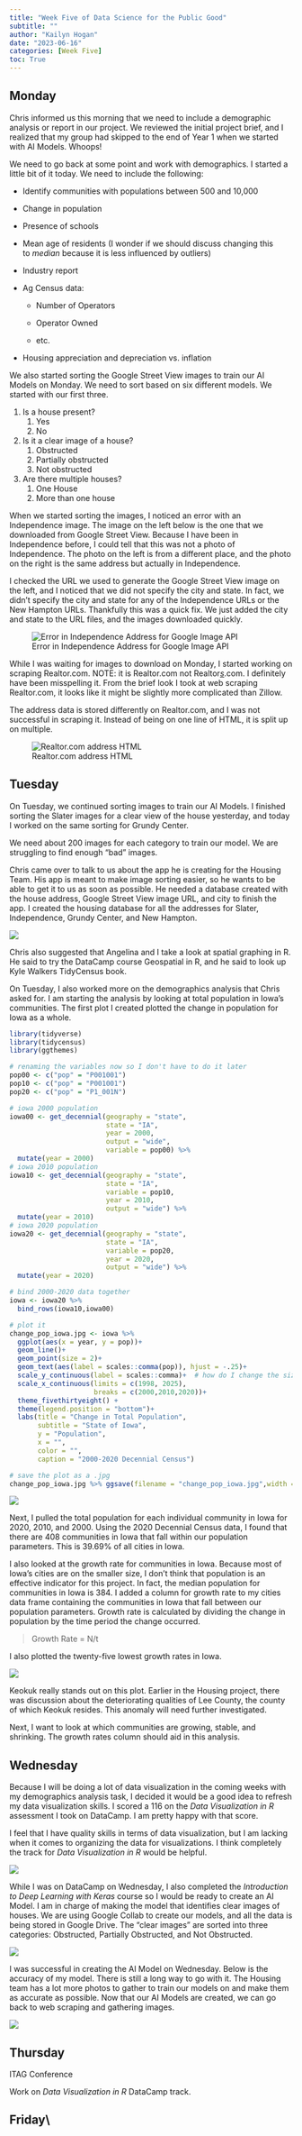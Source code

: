 ```yaml
---
title: "Week Five of Data Science for the Public Good"
subtitle: ""
author: "Kailyn Hogan"
date: "2023-06-16"
categories: [Week Five]
toc: True
---
```


## Monday

Chris informed us this morning that we need to include a demographic analysis or report in our project. We reviewed the initial project brief, and I realized that my group had skipped to the end of Year 1 when we started with AI Models. Whoops!

We need to go back at some point and work with demographics. I started a little bit of it today. We need to include the following:

-   Identify communities with populations between 500 and 10,000

-   Change in population

-   Presence of schools

-   Mean age of residents (I wonder if we should discuss changing this to *median* because it is less influenced by outliers)

-   Industry report

-   Ag Census data:

    -   Number of Operators

    -   Operator Owned

    -   etc.

-   Housing appreciation and depreciation vs. inflation

We also started sorting the Google Street View images to train our AI Models on Monday. We need to sort based on six different models. We started with our first three.

1.  Is a house present?
    1.  Yes
    2.  No
2.  Is it a clear image of a house?
    1.  Obstructed
    2.  Partially obstructed
    3.  Not obstructed
3.  Are there multiple houses?
    1.  One House
    2.  More than one house

When we started sorting the images, I noticed an error with an Independence image. The image on the left below is the one that we downloaded from Google Street View. Because I have been in Independence before, I could tell that this was not a photo of Independence. The photo on the left is from a different place, and the photo on the right is the same address but actually in Independence.

I checked the URL we used to generate the Google Street View image on the left, and I noticed that we did not specify the city and state. In fact, we didn't specify the city and state for any of the Independence URLs or the New Hampton URLs. Thankfully this was a quick fix. We just added the city and state to the URL files, and the images downloaded quickly.

![Error in Independence Address for Google Image API](images/Independence_google_image_error.png){fig-align="center"}

While I was waiting for images to download on Monday, I started working on scraping Realtor.com. NOTE: it is Realtor.com not Realtor[*s*]{.underline}.com. I definitely have been misspelling it. From the brief look I took at web scraping Realtor.com, it looks like it might be slightly more complicated than Zillow.

The address data is stored differently on Realtor.com, and I was not successful in scraping it. Instead of being on one line of HTML, it is split up on multiple.

![Realtor.com address HTML](images/Realtor.com_address_html.png){fig-align="center"}

## Tuesday

On Tuesday, we continued sorting images to train our AI Models. I finished sorting the Slater images for a clear view of the house yesterday, and today I worked on the same sorting for Grundy Center.

We need about 200 images for each category to train our model. We are struggling to find enough "bad" images.

Chris came over to talk to us about the app he is creating for the Housing Team. His app is meant to make image sorting easier, so he wants to be able to get it to us as soon as possible. He needed a database created with the house address, Google Street View image URL, and city to finish the app. I created the housing database for all the addresses for Slater, Independence, Grundy Center, and New Hampton.

![](images/houses_database_for_chris.png){fig-align="center"}

Chris also suggested that Angelina and I take a look at spatial graphing in R. He said to try the DataCamp course Geospatial in R, and he said to look up Kyle Walkers TidyCensus book.

On Tuesday, I also worked more on the demographics analysis that Chris asked for. I am starting the analysis by looking at total population in Iowa's communities. The first plot I created plotted the change in population for Iowa as a whole.

```r

library(tidyverse)
library(tidycensus)
library(ggthemes)

# renaming the variables now so I don't have to do it later
pop00 <- c("pop" = "P001001")
pop10 <- c("pop" = "P001001")
pop20 <- c("pop" = "P1_001N")

# iowa 2000 population
iowa00 <- get_decennial(geography = "state",
                        state = "IA",
                        year = 2000,
                        output = "wide",
                        variable = pop00) %>% 
  mutate(year = 2000)
# iowa 2010 population
iowa10 <- get_decennial(geography = "state",
                        state = "IA",
                        variable = pop10,
                        year = 2010,
                        output = "wide") %>% 
  mutate(year = 2010)
# iowa 2020 population
iowa20 <- get_decennial(geography = "state",
                        state = "IA",
                        variable = pop20,
                        year = 2020,
                        output = "wide") %>% 
  mutate(year = 2020)

# bind 2000-2020 data together
iowa <- iowa20 %>% 
  bind_rows(iowa10,iowa00)

# plot it
change_pop_iowa.jpg <- iowa %>% 
  ggplot(aes(x = year, y = pop))+
  geom_line()+
  geom_point(size = 2)+
  geom_text(aes(label = scales::comma(pop)), hjust = -.25)+  
  scale_y_continuous(label = scales::comma)+  # how do I change the size of the axis labels?
  scale_x_continuous(limits = c(1998, 2025),
                     breaks = c(2000,2010,2020))+
  theme_fivethirtyeight() +  
  theme(legend.position = "bottom")+
  labs(title = "Change in Total Population",
       subtitle = "State of Iowa",
       y = "Population",
       x = "",
       color = "", 
       caption = "2000-2020 Decennial Census")

# save the plot as a .jpg
change_pop_iowa.jpg %>% ggsave(filename = "change_pop_iowa.jpg",width = 6,height = 6, dpi = 400)
```

![](images/change_pop_iowa.jpg){fig-align="center"}

Next, I pulled the total population for each individual community in Iowa for 2020, 2010, and 2000. Using the 2020 Decennial Census data, I found that there are 408 communities in Iowa that fall within our population parameters. This is 39.69% of all cities in Iowa. 

I also looked at the growth rate for communities in Iowa. Because most of Iowa's cities are on the smaller size, I don't think that population is an effective indicator for this project. In fact, the median population for communities in Iowa is 384. I added a column for growth rate to my cities data frame containing the communities in Iowa that fall between our population parameters. Growth rate is calculated by dividing the change in population by the time period the change occurred.

> Growth Rate = N/t

I also plotted the twenty-five lowest growth rates in Iowa.


![](images/low_growth_rate.jpg){fig-align="center"}

Keokuk really stands out on this plot. Earlier in the Housing project, there was discussion about the deteriorating qualities of Lee County, the county of which Keokuk resides. This anomaly will need further investigated.

Next, I want to look at which communities are growing, stable, and shrinking. The growth rates column should aid in this analysis.

## Wednesday

Because I will be doing a lot of data visualization in the coming weeks with my demographics analysis task, I decided it would be a good idea to refresh my data visualization skills. I scored a 116 on the *Data Visualization in R* assessment I took on DataCamp. I am pretty happy with that score.

I feel that I have quality skills in terms of data visualization, but I am lacking when it comes to organizing the data for visualizations. I think completely the track for *Data Visualization in R* would be helpful.

![](images/data_visual_assessment_results.png){fig-align="center"}

While I was on DataCamp on Wednesday, I also completed the *Introduction to Deep Learning with Keras* course so I would be ready to create an AI Model. I am in charge of making the model that identifies clear images of houses. We are using Google Collab to create our models, and all the data is being stored in Google Drive. The "clear images" are sorted into three categories: Obstructed, Partially Obstructed, and Not Obstructed.

![](images/clear_image_sample.png){fig-align="center"}

I was successful in creating the AI Model on Wednesday. Below is the accuracy of my model. There is still a long way to go with it. The Housing team has a lot more photos to gather to train our models on and make them as accurate as possible. Now that our AI Models are created, we can go back to web scraping and gathering images.

![](images/clear_image_acc_val.png){fig-align="center"}

## Thursday

ITAG Conference

Work on *Data Visualization in R* DataCamp track.

## Friday\\

